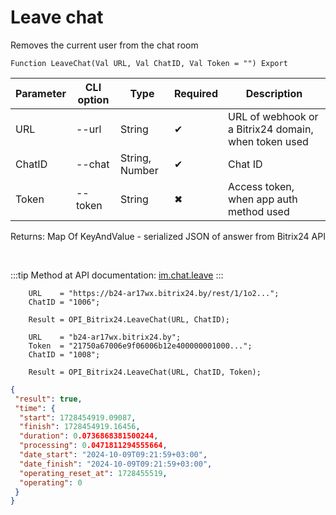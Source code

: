 ﻿---
sidebar_position: 3
---


# Leave chat
 Removes the current user from the chat room



`Function LeaveChat(Val URL, Val ChatID, Val Token = "") Export`

  | Parameter | CLI option | Type | Required | Description |
  |-|-|-|-|-|
  | URL | --url | String | &#x2714; | URL of webhook or a Bitrix24 domain, when token used |
  | ChatID | --chat | String, Number | &#x2714; | Chat ID |
  | Token | --token | String | &#x2716; | Access token, when app auth method used |

  
  Returns:  Map Of KeyAndValue - serialized JSON of answer from Bitrix24 API

<br/>

:::tip
Method at API documentation: [im.chat.leave](https://dev.1c-bitrix.ru/learning/course/?COURSE_ID=93&LESSON_ID=12101)
:::
<br/>


```bsl title="Code example"
    URL    = "https://b24-ar17wx.bitrix24.by/rest/1/1o2...";
    ChatID = "1006";

    Result = OPI_Bitrix24.LeaveChat(URL, ChatID);

    URL    = "b24-ar17wx.bitrix24.by";
    Token  = "21750a67006e9f06006b12e400000001000...";
    ChatID = "1008";

    Result = OPI_Bitrix24.LeaveChat(URL, ChatID, Token);
```
 



```json title="Result"
{
 "result": true,
 "time": {
  "start": 1728454919.09087,
  "finish": 1728454919.16456,
  "duration": 0.0736868381500244,
  "processing": 0.0471811294555664,
  "date_start": "2024-10-09T09:21:59+03:00",
  "date_finish": "2024-10-09T09:21:59+03:00",
  "operating_reset_at": 1728455519,
  "operating": 0
 }
}
```
